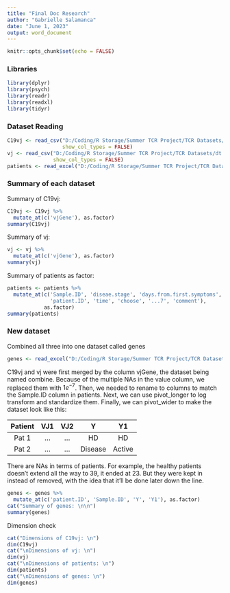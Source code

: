 ```yaml
---
title: "Final Doc Research"
author: "Gabrielle Salamanca"
date: "June 1, 2023"
output: word_document
---
```


```r
knitr::opts_chunk$set(echo = FALSE)
```

### Libraries 

```r
library(dplyr)
library(psych)
library(readr)
library(readxl)
library(tidyr)
```

### Dataset Reading

```r
C19vj <- read_csv("D:/Coding/R Storage/Summer TCR Project/TCR Datasets/dt.COVID_TCR.vjGene.p.csv",
                  show_col_types = FALSE)
vj <- read_csv("D:/Coding/R Storage/Summer TCR Project/TCR Datasets/dt.HD_TCR.vjGene.p.csv",
               show_col_types = FALSE)
patients <- read_excel("D:/Coding/R Storage/Summer TCR Project/TCR Datasets/dt.info_edited.xlsx")
```

### Summary of each dataset

Summary of C19vj:

```r
C19vj <- C19vj %>% 
  mutate_at(c('vjGene'), as.factor)
summary(C19vj)
```

Summary of vj:

```r
vj <- vj %>% 
  mutate_at(c('vjGene'), as.factor)
summary(vj)
```

Summary of patients as factor:

```r
patients <- patients %>% 
  mutate_at(c('Sample.ID', 'diseae.stage', 'days.from.first.symptoms', 
              'patient.ID', 'time', 'choose', '...7', 'comment'), 
            as.factor)
summary(patients)
```

### New dataset

Combined all three into one dataset called genes

```r
genes <- read_excel("D:/Coding/R Storage/Summer TCR Project/TCR Datasets/fullgenes.xlsx")
```

C19vj and vj were first merged by the column vjGene, the dataset being named combine. Because of the multiple NAs in the value column, we replaced them with $1e^{-7}$. Then, we needed to rename to columns to match the Sample.ID column in patients. Next, we can use pivot_longer to log transform and standardize them. Finally, we can pivot_wider to make the dataset look like this:

| Patient | VJ1 | VJ2 |    Y    |   Y1   |
|:-------:|:---:|:---:|:-------:|:------:|
|  Pat 1  | ... | ... |    HD   |   HD   |
|  Pat 2  | ... | ... | Disease | Active |

There are NAs in terms of patients. For example, the healthy patients doesn't extend all the way to 39, it ended at 23. But they were kept in instead of removed, with the idea that it'll be done later down the line.

```r
genes <- genes %>% 
  mutate_at(c('patient.ID', 'Sample.ID', 'Y', 'Y1'), as.factor)
cat("Summary of genes: \n\n")
summary(genes)
```

Dimension check

```r
cat("Dimensions of C19vj: \n")
dim(C19vj)
cat("\nDimensions of vj: \n")
dim(vj)
cat("\nDimensions of patients: \n")
dim(patients)
cat("\nDimensions of genes: \n")
dim(genes)
```

```r
```
